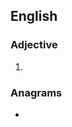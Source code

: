 ==English==

===Adjective===
{{head|en|adjective comparative form}}

# {{en-comparative of|bawdy}}

===Anagrams===
* {{anagrams|en|bewraid}}